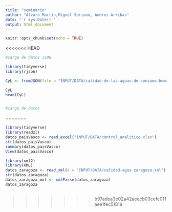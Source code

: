 ```yaml
---
title: "seminario"
author: "Álvaro Martín,Miguel Soriano, Andres Arribas"
date: "`r Sys.Date()`"
output: html_document
---
```


```r
knitr::opts_chunk$set(echo = TRUE)
```

<<<<<<< HEAD

























































































```r
#carga de datos JSON

library(tidyverse)
library(rjson)

CyL <- fromJSON(file = "INPUT/DATA/calidad-de-las-aguas-de-consumo-humano.json")

CyL
head(CyL)


#carga de datos
```



































































































































=======
```r
library(tidyverse)
library(readxl)
datos_paisVasco <- read_excel("INPUT/DATA/control_analitico.xlsx")
str(datos_paisVasco)
summary(datos_paisVasco)
View(datos_paisVasco)

library(xml2)
library(XML)
datos_zaragoza <- read_xml(x = "INPUT/DATA/calidad-agua zaragoza.xml")
str(datos_zaragoza)
datos_zaragoza_mxl <- xmlParse(datos_zaragoza)
datos_zaragoza



```

>>>>>>> b97adea3e02a42aeecb03cefc011aee1fec5181a
